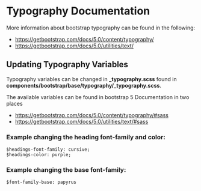
# Typography Documentation

More information about bootstrap typography can be found in the following: 
- https://getbootstrap.com/docs/5.0/content/typography/
- https://getbootstrap.com/docs/5.0/utilities/text/

## Updating Typography Variables
Typography variables can be changed in **_typography.scss** found in **components/bootstrap/base/typography/_typography.scss**.

The available variables can be found in bootstrap 5 Documentation in two places
- https://getbootstrap.com/docs/5.0/content/typography/#sass
- https://getbootstrap.com/docs/5.0/utilities/text/#sass

### Example changing the heading font-family and color:

    $headings-font-family: cursive;
    $headings-color: purple;
### Example changing the base font-family:

    $font-family-base: papyrus
<Preview>
  <Story id="bootstrap-00-base-typography--headings" />
</Preview>
<Preview>
  <Story id="bootstrap-00-base-typography--text" />
</Preview>
<Preview>
  <Story id="bootstrap-00-base-typography--text" />
</Preview>
